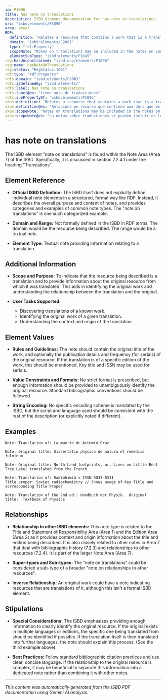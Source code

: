 ```yaml
---
id: P1096
title: has note on translations
description: ISBD element documentation for has note on translations
uri: "isbd:elements/P1096"
area: area7
RDF:
  definition: "Relates a resource that contains a work that is a translation to a note on the original title of the work, or, where appropriate, the key title and ISSN."
  domain: "isbd:elements/C2001"
  type: "rdf:Property"
  scopeNote: "Notes on translations may be included in the notes on contents when the resource contains several individual works. Excludes notes on the language of the title. Excludes notes on editions of a resource appearing simultaneously in different languages."
  elementSubType: "isbd:elements/P1045"
reg:hasUnconstrained: "isbd:unc/elements/P1096"
reg:name: hasNoteOnTranslations
reg:status: "RegStatus:1001"
rdf:type: "rdf:Property"
rdfs:domain: "isbd:elements/C2001"
rdfs:isDefinedBy: "isbd:elements/"
rdfs:label: has note on translations
rdfs:label@es: "tiene nota de traducciones"
rdfs:subPropertyOf: "isbd:elements/P1045"
skos:definition: "Relates a resource that contains a work that is a translation to a note on the original title of the work, or, where appropriate, the key title and ISSN."
skos:definition@es: "Relaciona un recurso que contiene una obra que es una traducción con una nota sobre el título original de la obra o, cuando sea apropiado, el título clave e ISSN."
skos:scopeNote: "Notes on translations may be included in the notes on contents when the resource contains several individual works. Excludes notes on the language of the title. Excludes notes on editions of a resource appearing simultaneously in different languages."
skos:scopeNote@es: "La notas sobre traducciones se pueden incluir en las notas sobre contenido cuando el recurso contiene varias obras individuales. Se excluyen notas sobre la lengua del título. Se excluyen notas sobre ediciones de un recurso que aparecen simultáneamente en varias lenguas."
---
```

# has note on translations

The ISBD element "note on translations" is found within the Note Area (Area 7) of the ISBD. Specifically, it is discussed in section 7.2.4.1 under the heading "Translations".

## Element Reference

- **Official ISBD Definition:**  The ISBD itself does not explicitly define individual note elements in a structured, formal way like RDF.  Instead, it describes the overall purpose and content of notes, and provides categories and examples of common note types. The "note on translations" is one such categorized example.

- **Domain and Range:** Not formally defined in the ISBD in RDF terms.  The domain would be the resource being described. The range would be a textual note.

- **Element Type:** Textual note providing information relating to a translation.


## Additional Information

- **Scope and Purpose:** To indicate that the resource being described is a translation and to provide information about the original resource from which it was translated. This aids in identifying the original work and understanding the relationship between the translation and the original.

- **User Tasks Supported:**
    - Discovering translations of a known work.
    - Identifying the original work of a given translation.
    - Understanding the context and origin of the translation.


## Element Values

- **Rules and Guidelines:** The note should contain the original title of the work, and optionally the publication details and frequency (for serials) of the original resource.  If the translation is of a specific edition of the work, this should be mentioned. Key title and ISSN may be used for serials.

- **Value Constraints and Formats:** No strict format is prescribed, but enough information should be provided to unambiguously identify the original resource.  Standard bibliographic conventions should be followed.

- **String Encoding:** No specific encoding scheme is mandated by the ISBD, but the script and language used should be consistent with the rest of the description (or explicitly noted if different).


## Examples

```
Note: Translation of: La muerte de Artemio Cruz
```

```
Note: Original title: Dissertatio physica de natura et remediis fulminum
```

```
Note: Original title: North Land footprints, or, Lives on Little Bent Tree Lake; translated from the French
```

```
Note: Translation of: Radiohimiâ = ISSN 0033-8311 
Title proper: Soviet radiochemistry // Shows usage of Key Title and corresponding Title Proper
```

```
Note: Translation of the 2nd ed.: Handbuch der Physik.  Original title:  Textbook of Physics
```


## Relationships

- **Relationship to other ISBD elements:** This note type is related to the Title and Statement of Responsibility Area (Area 1) and the Edition Area (Area 2) as it provides context and origin information about the title and edition being described.  It is also closely related to other notes in Area 7 that deal with bibliographic history (7.2.3) and relationships to other resources (7.2.4). It is part of the larger Note Area (Area 7).

- **Super-types and Sub-types:** The "note on translations" could be considered a sub-type of a broader "note on relationships to other resources".

- **Inverse Relationship:**  An original work could have a note indicating resources that are translations of it, although this isn't a formal ISBD element.



## Stipulations

- **Special Considerations:**  The ISBD emphasizes providing enough information to clearly identify the original resource. If the original exists in multiple languages or editions, the specific one being translated from should be identified if possible.  If the translation itself is then translated into further languages, the note should explain this process.  (See the third example above).


- **Best Practices:**  Follow standard bibliographic citation practices and use clear, concise language. If the relationship to the original resource is complex, it may be beneficial to separate this information into a dedicated note rather than combining it with other notes.


---

*This content was automatically generated from the ISBD PDF documentation using Gemini AI analysis.*
